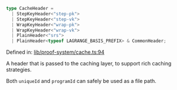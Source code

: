 ```ts
type CacheHeader = 
  | StepKeyHeader<"step-pk">
  | StepKeyHeader<"step-vk">
  | WrapKeyHeader<"wrap-pk">
  | WrapKeyHeader<"wrap-vk">
  | PlainHeader<"srs">
  | PlainHeader<typeof LAGRANGE_BASIS_PREFIX> & CommonHeader;
```

Defined in: [lib/proof-system/cache.ts:94](https://github.com/o1-labs/o1js/blob/46b9772d07785397c4bd76a102bc9f6730d321bb/src/lib/proof-system/cache.ts#L94)

A header that is passed to the caching layer, to support rich caching strategies.

Both `uniqueId` and `programId` can safely be used as a file path.
